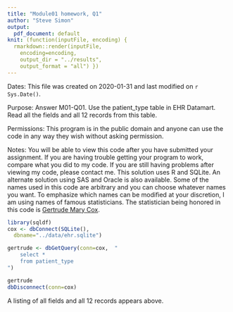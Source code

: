 ```yaml
---
title: "Module01 homework, Q1"
author: "Steve Simon"
output:
  pdf_document: default
knit: (function(inputFile, encoding) {
  rmarkdown::render(inputFile, 
    encoding=encoding,
    output_dir = "../results", 
    output_format = "all") })                                                                                                                            
---
```


Dates: This file was created on 2020-01-31 and last modified on `r Sys.Date()`.

Purpose: Answer M01-Q01. Use the patient_type table in EHR Datamart. Read all the fields and all 12 records from this table.

Permissions: This program is in the public domain and anyone can use the code in any way they wish without asking permission.

Notes: You will be able to view this code after you have submitted your assignment. If you are having trouble getting your program to work, compare what you did to my code. If you are still having problems after viewing my code, please contact me. This solution uses R and SQLite. An alternate solution using SAS and Oracle is also available. Some of the names used in this code are arbitrary and you can choose whatever names you want. To emphasize which names can be modified at your discretion, I am using names of famous statisticians. The statistician being honored in this code is [Gertrude Mary Cox](https://en.wikipedia.org/wiki/Gertrude_Mary_Cox).

```r
library(sqldf)
cox <- dbConnect(SQLite(),
  dbname="../data/ehr.sqlite")

gertrude <- dbGetQuery(conn=cox,  "
    select *
    from patient_type
")

gertrude
dbDisconnect(conn=cox)
```

A listing of all fields and all 12 records appears above.
